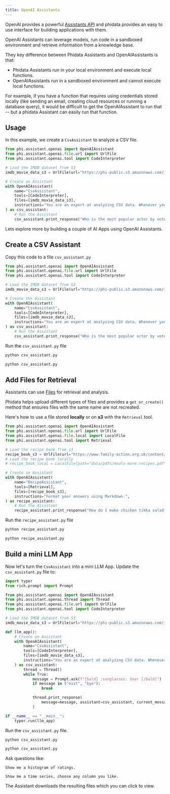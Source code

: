 ```yaml
---
title: OpenAI Assistants
---
```


OpenAI provides a powerful [Assistants API](https://platform.openai.com/docs/assistants/overview) and phidata provides an easy to use interface for building applications with them.

OpenAI Assistants can leverage models, run code in a sandboxed environment and retrieve information from a knowledge base.

They key difference between Phidata Assistants and OpenAIAssistants is that:

- Phidata Assistants run in your local environment and execute local functions.
- OpenAIAssistants run in a sandboxed environment and cannot execute local functions.

For example, if you have a function that requires using credentials stored locally (like sending an email, creating cloud resources or running a database query), it would be difficult to get the OpenAIAssistant to run that -- but a phidata Assistant can easily run that function.

## Usage

In this example, we create a `CsvAssistant` to analyze a CSV file.

```python csv_assistant.py
from phi.assistant.openai import OpenAIAssistant
from phi.assistant.openai.file.url import UrlFile
from phi.assistant.openai.tool import CodeInterpreter

# Load the IMDB dataset from S3
imdb_movie_data_s3 = UrlFile(url="https://phi-public.s3.amazonaws.com/imdb/IMDB-Movie-Data.csv").get_or_create()

# Create an Assistant
with OpenAIAssistant(
    name="CsvAssistant",
    tools=[CodeInterpreter],
    files=[imdb_movie_data_s3],
    instructions="You are an expert at analyzing CSV data. Whenever you run an analysis, explain each step.",
) as csv_assistant:
    # Run the Assistant
    csv_assistant.print_response("Who is the most popular actor by votes?")
```

Lets explore more by building a couple of AI Apps using OpenAI Assistants.

<Snippet file="assistant-setup.mdx" />

<Snippet file="assistant-openai-key.mdx" />

## Create a CSV Assistant

Copy this code to a file `csv_assistant.py`

```python csv_assistant.py
from phi.assistant.openai import OpenAIAssistant
from phi.assistant.openai.file.url import UrlFile
from phi.assistant.openai.tool import CodeInterpreter

# Load the IMDB dataset from S3
imdb_movie_data_s3 = UrlFile(url="https://phi-public.s3.amazonaws.com/imdb/IMDB-Movie-Data.csv").get_or_create()

# Create the Assistant
with OpenAIAssistant(
    name="CsvAssistant",
    tools=[CodeInterpreter],
    files=[imdb_movie_data_s3],
    instructions="You are an expert at analyzing CSV data. Whenever you run an analysis, explain each step.",
) as csv_assistant:
    # Run the Assistant
    csv_assistant.print_response("Who is the most popular actor by votes?")
```

Run the `csv_assistant.py` file

<CodeGroup>

```bash Mac
python csv_assistant.py
```

```bash Windows
python csv_assistant.py
```

</CodeGroup>

## Add Files for Retrieval

Assistants can use [Files](https://platform.openai.com/docs/api-reference/files) for retrieval and analysis.

Phidata helps upload different types of files and provides a `get_or_create()` method that ensures files with the same name are not recreated.

Here's how to use a file stored **locally** or on **s3** with the `Retrieval` tool.

```python recipe_assistant.py
from phi.assistant.openai import OpenAIAssistant
from phi.assistant.openai.file.url import UrlFile
from phi.assistant.openai.file.local import LocalFile
from phi.assistant.openai.tool import Retrieval

# Load the recipe book from s3
recipe_book_s3 = UrlFile(url="https://www.family-action.org.uk/content/uploads/2019/07/meals-more-recipes.pdf").get_or_create()
# Load the recipe book locally
# recipe_book_local = LocalFile(path="data/pdfs/meals-more-recipes.pdf").get_or_create()

# Create an Assistant
with OpenAIAssistant(
    name="RecipeAssistant",
    tools=[Retrieval],
    files=[recipe_book_s3],
    instructions="Format your answers using Markdown.",
) as recipe_assistant:
    # Run the Assistant
    recipe_assistant.print_response("How do I make chicken tikka salad?", markdown=True)
```

Run the `recipe_assistant.py` file

<CodeGroup>

```bash Mac
python recipe_assistant.py
```

```bash Windows
python recipe_assistant.py
```

</CodeGroup>

## Build a mini LLM App

Now let's turn the `CsvAssistant` into a mini LLM App. Update the `csv_assistant.py` file to:

```python csv_assistant.py
import typer
from rich.prompt import Prompt

from phi.assistant.openai import OpenAIAssistant
from phi.assistant.openai.thread import Thread
from phi.assistant.openai.file.url import UrlFile
from phi.assistant.openai.tool import CodeInterpreter

# Load the IMDB dataset from S3
imdb_movie_data_s3 = UrlFile(url="https://phi-public.s3.amazonaws.com/imdb/IMDB-Movie-Data.csv").get_or_create()

def llm_app():
    # Create an Assistant
    with OpenAIAssistant(
        name="CsvAssistant",
        tools=[CodeInterpreter],
        files=[imdb_movie_data_s3],
        instructions="You are an expert at analyzing CSV data. Whenever you run an analysis, explain each step.",
    ) as csv_assistant:
        thread = Thread()
        while True:
            message = Prompt.ask(f"[bold] :sunglasses: User [/bold]")
            if message in ("exit", "bye"):
                break

            thread.print_response(
                message=message, assistant=csv_assistant, current_message_only=True
            )

if __name__ == "__main__":
    typer.run(llm_app)
```

Run the `csv_assistant.py` file.

<CodeGroup>

```bash Mac
python csv_assistant.py
```

```bash Windows
python csv_assistant.py
```

</CodeGroup>

Ask questions like:

```
Show me a histogram of ratings.
```

```
Show me a time series, choose any column you like.
```

The Assistant downloads the resulting files which you can click to view.

<Snippet file="discord.mdx" />
